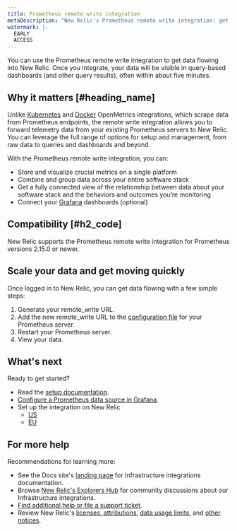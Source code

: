 ```yaml
---
title: Prometheus remote write integration
metaDescription: "New Relic's Prometheus remote write integration: get started info."
watermark: |-
  EARLY
  ACCESS
---
```


You can use the Prometheus remote write integration to get data flowing into New Relic. Once you integrate, your data will be visible in query-based dashboards (and other query results), often within about five minutes.

## Why it matters [#heading_name]

Unlike [Kubernetes](https://docs.newrelic.com/docs/integrations/prometheus-integrations/get-started/new-relic-prometheus-openmetrics-integration-kubernetes) and [Docker](https://docs.newrelic.com/docs/integrations/prometheus-integrations/get-started/new-relic-prometheus-openmetrics-integration-docker) OpenMetrics integrations, which scrape data from Prometheus endpoints, the remote write integration allows you to forward telemetry data from your existing Prometheus servers to New Relic. You can leverage the full range of options for setup and management, from raw data to queries and dashboards and beyond.

With the Prometheus remote write integration, you can:

* Store and visualize crucial metrics on a single platform
* Combine and group data across your entire software stack
* Get a fully connected view of the relationship between data about your software stack and the behaviors and outcomes you’re monitoring
* Connect your [Grafana](https://docs.newrelic.com/docs/grafana-support-prometheus-promql) dashboards (optional)

## Compatibility [#h2_code]

New Relic supports the Prometheus remote write integration for Prometheus versions 2.15.0 or newer.

## Scale your data and get moving quickly

Once logged in to New Relic, you can get data flowing with a few simple steps:

1. Generate your remote_write URL.
2. Add the new remote_write URL to the [configuration file](https://prometheus.io/docs/prometheus/latest/configuration/configuration/#remote_write) for your Prometheus server.
3. Restart your Prometheus server.
4. View your data.

## What's next

Ready to get started?

* Read the [setup documentation](https://docs.newrelic.com/docs/set-or-remove-your-prometheus-remote-write-integration).
* [Configure a Prometheus data source in Grafana](https://docs.newrelic.com/docs/configure-prometheus-data-source-grafana).
* Set up the integration on New Relic
  * [US](http://one.newrelic.com/launcher/nr1-core.settings?pane=eyJuZXJkbGV0SWQiOiJ0dWNzb24ucGxnLWluc3RydW1lbnQtZXZlcnl0aGluZyJ9)
  * [EU](http://one.eu.newrelic.com/launcher/nr1-core.settings?pane=eyJuZXJkbGV0SWQiOiJ0dWNzb24ucGxnLWluc3RydW1lbnQtZXZlcnl0aGluZyJ9)

## For more help

Recommendations for learning more:

* See the Docs site's [landing page](https://docs.newrelic.com/docs/integrations) for Infrastructure integrations documentation.
* Browse [New Relic's Explorers Hub](https://discuss.newrelic.com/c/full-stack-observability/infrastructure "Link opens in a new window.") for community discussions about our Infrastructure integrations.
* [Find additional help or file a support ticket](https://docs.newrelic.com/docs/accounts-partnerships/getting-started-new-relic/find-help-or-file-support-ticket).
* Review New Relic's [licenses, attributions](https://docs.newrelic.com/docs/licenses/), [data usage limits](https://docs.newrelic.com/docs/licenses/license-information/general-usage-licenses/new-relic-data-usage-limits-policies), and [other notices](https://docs.newrelic.com/docs/licenses/license-information).
